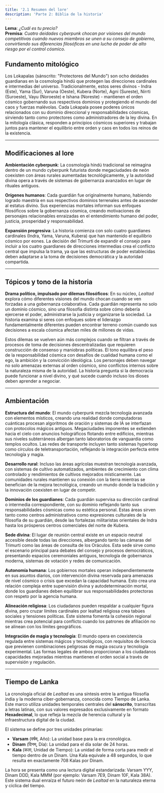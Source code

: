 ```yaml
---
title: '2.1 Resumen del lore'
description: 'Parte 2: Biblia de la historia'
---
```


**Lema**: _¿Cuál es tu precio?_  
**Premisa**: _Cuatro deidades cyberpunk chocan por visiones del mundo competitivas cuando nuevos miembros se unen a su consejo de gobierno, convirtiendo sus diferencias filosóficas en una lucha de poder de alto riesgo por el control cósmico._  

## Fundamento mitológico

Los Lokapalas (sánscrito: "Protectores del Mundo") son ocho deidades guardianas en la cosmología hindú que protegen las direcciones cardinales e intermedias del universo. Tradicionalmente, estos seres divinos - Indra (Este), Yama (Sur), Varuna (Oeste), Kubera (Norte), Agni (Sureste), Nirrti (Suroeste), Vayu (Noroeste) e Ishana (Noreste) - mantienen el orden cósmico gobernando sus respectivos dominios y protegiendo el mundo del caos y fuerzas malévolas. Cada Lokapala posee poderes únicos relacionados con su dominio direccional y responsabilidades cósmicas, sirviendo tanto como protectores como administradores de la ley divina. En la mitología clásica, responden a principios cósmicos superiores y trabajan juntos para mantener el equilibrio entre orden y caos en todos los reinos de la existencia.

---

## Modificaciones al lore

**Ambientación cyberpunk**: La cosmología hindú tradicional se reimagina dentro de un mundo cyberpunk futurista donde megaciudades de neón coexisten con áreas rurales aumentadas tecnológicamente, y la autoridad divina opera a través de sistemas de gobernanza avanzados en lugar de rituales antiguos.

**Orígenes humanos**: Cada guardián fue originalmente humano, habiendo logrado maestría en sus respectivos dominios terrenales antes de ascender al estatus divino. Sus experiencias mortales informan sus enfoques filosóficos sobre la gobernanza cósmica, creando motivaciones de personajes relacionables enraizadas en el entendimiento humano del poder, justicia, prosperidad y responsabilidad.

**Expansión progresiva**: La historia comienza con solo cuatro guardianes cardinales (Indra, Yama, Varuna, Kubera) que han mantenido el equilibrio cósmico por eones. La decisión del Trimurti de expandir el consejo para incluir a los cuatro guardianes de direcciones intermedias crea el conflicto central que impulsa la trama, ya que las estructuras de poder establecidas deben adaptarse a la toma de decisiones democrática y la autoridad compartida.

---

## Tópicos y tono de la historia

**Drama político, impulsado por dilemas filosóficos**: En su núcleo, *Lealtad* explora cómo diferentes visiones del mundo chocan cuando se ven forzadas a una gobernanza colaborativa. Cada guardián representa no solo un dominio cósmico, sino una filosofía distinta sobre cómo debería ejercerse el poder, administrarse la justicia y organizarse la sociedad. La historia examina si seres con enfoques sobre el liderazgo fundamentalmente diferentes pueden encontrar terreno común cuando sus decisiones a escala cósmica afectan miles de millones de vidas.

Estos dilemas se vuelven aún más complejos cuando se filtran a través de procesos de toma de decisiones descentralizadas que requieren construcción de consenso y maniobras políticas. El tono equilibra el peso de la responsabilidad cósmica con desafíos de cualidad humana como el ego, la ambición y la convicción ideológica. Los personajes deben navegar no solo amenazas externas al orden cósmico, sino conflictos internos sobre la naturaleza misma de la autoridad. La historia pregunta si la democracia puede funcionar a nivel divino, y qué sucede cuando incluso los dioses deben aprender a negociar.

---

## Ambientación

**Estructura del mundo**: El mundo cyberpunk mezcla tecnología avanzada con elementos místicos, creando una realidad donde computadoras cuánticas procesan algoritmos de oración y sistemas de IA se interfazan con protocolos mágicos antiguos. Megaciudades imponentes se extienden hacia el cielo con anuncios holográficos flotando entre edificios, mientras sus niveles subterráneos albergan tanto laboratorios de vanguardia como templos ocultos. Las redes de transporte incluyen tanto sistemas hyperloop como círculos de teletransportación, reflejando la integración perfecta entre tecnología y magia.

**Desarrollo rural**: Incluso las áreas agrícolas muestran tecnología avanzada, con sistemas de cultivo automatizados, ambientes de crecimiento con clima controlado y rendimientos de cultivos mejorados místicamente. Las comunidades rurales mantienen su conexión con la tierra mientras se benefician de la mejora tecnológica, creando un mundo donde la tradición y la innovación coexisten en lugar de competir.

**Dominios de los guardianes**: Cada guardián supervisa su dirección cardinal o intermedia correspondiente, con su dominio reflejando tanto sus responsabilidades cósmicas como su estética personal. Estas áreas sirven tanto como centros administrativos como expresiones culturales de la filosofía de su guardián, desde las fortalezas militaristas orientales de Indra hasta los prósperos centros comerciales del norte de Kubera.

**Sede divina**: El lugar de reunión central existe en un espacio neutral accesible desde todas las direcciones, albergando tanto las cámaras del Trimurti como las áreas de consulta de los Oráculos. Esta sede sirve como el escenario principal para debates del consejo y procesos democráticos, presentando espacios ceremoniales antiguos, tecnología de gobernanza moderna, sistemas de votación y redes de comunicación.

**Autonomía humana**: Los gobiernos mortales operan independientemente en sus asuntos diarios, con intervención divina reservada para amenazas de nivel cósmico o crisis que excedan la capacidad humana. Esto crea una relación compleja entre supervisión divina y autodeterminación mortal, donde los guardianes deben equilibrar sus responsabilidades protectoras con respeto por la agencia humana.

**Alineación religiosa**: Los ciudadanos pueden respaldar a cualquier figura divina, pero cruzar límites cardinales por lealtad religiosa crea tabúes sociales y tensiones políticas. Este sistema fomenta la cohesión regional mientras crea potencial para conflicto cuando los patrones de afiliación no se alinean con los límites geográficos.

**Integración de magia y tecnología**: El mundo opera en coexistencia regulada entre sistemas mágicos y tecnológicos, con requisitos de licencia que previenen combinaciones peligrosas de magia oscura y tecnología experimental. Las formas legales de ambos proporcionan a los ciudadanos capacidades mejoradas mientras mantienen el orden social a través de supervisión y regulación.

---

## Tiempo de Lanka

La cronología oficial de *Lealtad* es una síntesis entre la antigua filosofía india y la moderna ciber-gobernanza, conocida como Tiempo de Lanka. Este marco utiliza unidades temporales centrales del **sánscrito**, transcritas a letras latinas, con sus valores expresados exclusivamente en formato **Hexadecimal**, lo que refleja la mezcla de herencia cultural y la infraestructura digital de la ciudad.

El sistema se define por tres unidades primarias:

* **Varsam** (वर्षम्, Año): La unidad base para la era cronológica.
* **Dinam** (दिनम्, Día): La unidad para el día solar de 24 horas.
* **Kala** (कला, Unidad de Tiempo): La unidad de forma corta para medir el tiempo dentro de un Dinam. Una Kala equivale a 48 segundos, lo que resulta en exactamente 708 Kalas por Dinam.

La hora se presenta como una lectura digital estandarizada: Varsam YYY, Dinam DDD, Kala MMM (por ejemplo: Varsam 7E9, Dinam 10F, Kala 38A). Este sistema dual enraíza el futuro neón de *Lealtad* en la naturaleza eterna y cíclica del tiempo.